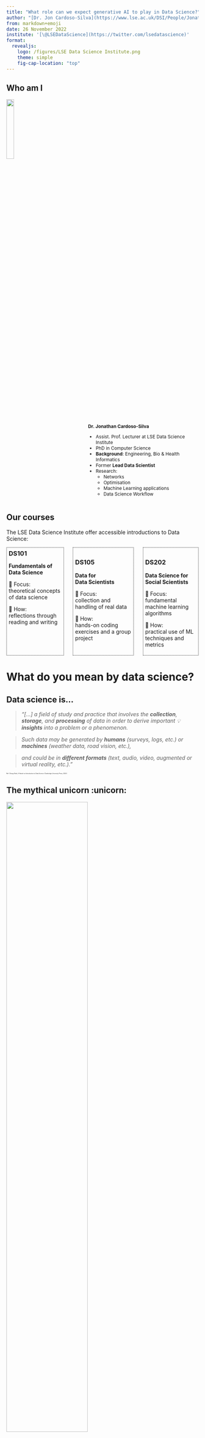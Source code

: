 ---
title: "What role can we expect generative AI to play in Data Science?"
author: "[Dr. Jon Cardoso-Silva](https://www.lse.ac.uk/DSI/People/Jonathan-Cardoso-Silva)"
from: markdown+emoji
date: 26 November 2022
institute: '[\@LSEDataScience](https://twitter.com/lsedatascience)'
format:
  revealjs: 
    logo: /figures/LSE Data Science Institute.png
    theme: simple
    fig-cap-location: "top"
---

## Who am I {.smaller}

![](figures/JonathanCardosoSilva_2022.jpg){.absolute width="20%" left="15%" top="28.5%"}

::: columns

::: {.column width="40%"}
:::

::: {.column style="width:60%;font-size:0.85em;"}
<br/>
<br/>

**Dr. Jonathan Cardoso-Silva**

- Assist. Prof. Lecturer at LSE Data Science Institute
- PhD in Computer Science
- **Background**: Engineering, Bio & Health Informatics
- Former **Lead Data Scientist**
- Research: 
    - Networks
    - Optimisation
    - Machine Learning applications
    - Data Science Workflow

:::

:::

## Our courses {.smaller}

The LSE Data Science Institute offer accessible introductions to Data Science:

::: columns
::: {.column style="width: 30%;border-style: dotted;border-width: 1px;border-color: \"#fefefe\"; margin-right:0.5%;padding:1%;"}
### DS101 {style="margin: 0em;"}
**Fundamentals of <br/> Data Science**

🎯 Focus: <br/> theoretical concepts of data science

📂 How: <br/> reflections through reading and writing
:::

::: {.column style="width: 32%;border-style: dotted;border-width: 1px;border-color: \"#fefefe\"; margin-right:0%;padding:1%;"}
### DS105 {style="margin-left: 0em;"}
**Data for <br/> Data Scientists**

🎯 Focus: <br/>collection and handling of real data

📂 How: <br/>hands-on coding exercises and a group project
:::

::: {.column style="width: 29%;border-style: dotted;border-width: 1px;border-color: \"#fefefe\"; margin-left:0.5%;padding:1%;"}
### DS202 {style="margin-left: 0em;"}
**Data Science for <br/> Social Scientists**

🎯 Focus: <br/>fundamental machine learning algorithms

📂 How: <br/>practical use of ML techniques and metrics
:::
:::


# What do you mean by data science?

## Data science is...

::: {.fragment .fade-in}
> *"\[...\] a field of study and practice that involves the **collection**, **storage**, and **processing** of data in order to derive important 💡 **insights** into a problem or a phenomenon.*
:::

::: {.fragment .fade-in}
> *Such data may be generated by **humans** (surveys, logs, etc.) or **machines** (weather data, road vision, etc.),*
:::

::: {.fragment .fade-in}
> *and could be in **different formats** (text, audio, video, augmented or virtual reality, etc.)."*
:::

::: {.footer style="font-size:0.25em;"}
Ref: _Chirag Shah, A Hands-on Introduction to Data Science (Cambridge University Press, 2020)._
:::

## The mythical unicorn :unicorn:

![](/figures/unicorn.svg){.absolute left="10%" height="65%"}

::: {.fragment .absolute left=0% top=20% style="font-size: 0.6em; color: #f2f2f2; background-color: #1F497D; max-width:7em; padding-left:0.8em; padding-right:0.5em; margin-top:0em; margin-bottom:0em;"}
knows 
**everything** 
about statistics
:::

::: {.fragment .absolute left=0% bottom=23% style="font-size: 0.6em; color: #f2f2f2; background-color: #F4112C; max-width:8em; padding-left:0.8em; padding-right:0.6em; margin-top:0em; margin-bottom:0em;"}
able to
communicate 
**insights** perfectly
:::

::: {.fragment .absolute top=20% right=30% style="font-size: 0.6em; color: #f2f2f2; background-color: #7030A0; max-width:7.7em; padding-left:0.8em; padding-right:0.8em; margin-top:0em; margin-bottom:0em;"}
**fully** understands
businesses like
no one
:::

::: {.fragment .absolute bottom=25% right=17% style="font-size: 0.6em; color: #f2f2f2; background-color: #D99838; max-width:6em; padding-left:0.8em; padding-right:0.8em; margin-top:0em; margin-bottom:0em;"}
is a **fluent**
computer
programmer
:::


::: notes
Of course, such a person does not exist!
:::

------------------------------------------------------------------------

## In reality...

::: columns

::: {.column style="width:50%; font-size:0.75em;"}
We are all jugglers 🤹

::: incremental
- Everyone brings a different skill set.
- We need multi-disciplinary teams.
- Good data scientists know **a bit** of everything.
  - Not fluent in _all_ things
  - Understands their strenghts and weaknessess
  - They know when and where to interface with others
:::

:::

::: {.column width="50%"}
![](/figures/we_need_teams.png){.absolute height="72%"}
:::

:::

::: {.footer style="font-size:0.25em;"}
_Rachel Schutt and Cathy O'Neil, Doing Data Science, First edition (O'Reilly Media, 2013)_
:::

## The Data Science Workflow
```{dot}
//| data-id: 1
//| fig-width: 10
//| 
digraph {
  pad=0.5;
  margin=0;
	fontname="Helvetica,Arial,sans-serif";
	node [fontname="Helvetica,Arial,sans-serif", fontsize="20", fontcolor="#8431A6", shape=plaintext, margin=0.2]
	edge [fontname="Helvetica,Arial,sans-serif", penwidth=4, color="#8431A6";]
	
	rankdir=TB;
	
	
	start       [shape=box, margin=0.2, fontcolor="#8431A6", style=filled, color="#f2eaf6", label="Start"];
	gather      [label="Gather\ldata  ", imagepos="tc"];
	store       [label="Store it         \lsomewhere"];
	clean       [label="Clean &        \lpre-process"];
	build       [label="Build a \ldataset"];
	eda         [label="Exploratory    \ldata analysis"];
    ml          [label="Machine\llearning"];
	insight     [label="Obtain   \linsights"];
	communicate [label="Communicate\lresults         "];
	end         [shape=box, margin=0.1, fontcolor="#8431A6", color="#f2eaf6", style=filled, label="End"];
	
	subgraph cluster_80_percent {
	  color=blue;
		gather -> store  [label="      "];
	  store  -> clean  [label="      "];
	  clean  -> build  [label="      "];
	}

  build -> eda;

  subgraph cluster_20_percent{
    color=blue;
	  eda     -> ml           [label="      "];
      ml      -> insight      [label="      "];
	  insight -> communicate  [label="      "];
  }
    
  {rank = same; gather; store; clean; build;}
  {rank = same; eda; ml; insight; communicate;}
  
  start -> gather;
  communicate -> end;
}
```

## The Data Science Workflow
```{dot}
//| data-id: 1
//| fig-width: 10

digraph {
  pad=0.5;
  margin=0;
	fontname="Helvetica,Arial,sans-serif";
	node [fontname="Helvetica,Arial,sans-serif", fontsize="20", margin=0.2]
	edge [fontname="Helvetica,Arial,sans-serif", penwidth=4, color="#8431A6";]
	
	rankdir=TB;
	
  node [shape=box, margin=0.2, fontcolor="#8431A6", style=filled, color="#f2eaf6"];
  	
  start       [label="Start"];
  end         [margin=0.1, label="End"];
  
  node [fontcolor="#fcfcfc", style=filled, color="#8431A6"];
	gather      [label="Gather\ldata  ", imagepos="tc"];
	store       [label="Store it         \lsomewhere"];
	clean       [label="Clean &        \lpre-process"];
	build       [label="Build a \ldataset"];
	eda         [label="Exploratory    \ldata analysis"];

  node [fontcolor="#dac1e4", style=filled, color="#f2eaf6"];
  ml          [label="Machine\llearning"];
	insight     [label="Obtain   \linsights"];
	communicate [label="Communicate\lresults         "];

	start -> gather;
	subgraph cluster_80_percent {
	  color=blue;
		gather -> store  [label="      "];
	  store  -> clean  [label="      "];
	  clean  -> build  [label="      "];
	}

  build -> eda;

  edge [color="#f2eaf6"];
  subgraph cluster_20_percent{
    color=blue;
	  eda     -> ml           [label="      "];
    ml      -> insight      [label="      "];
	  insight -> communicate  [label="      "];
  }
    
  {rank = same; gather; store; clean; build;}
  {rank = same; eda; ml; insight; communicate;}

  communicate -> end;
}
```

It is often said that **80%** of the time and effort spent on a data science project goes to the tasks highlighted above.

## The Data Science Workflow {auto-animate=true auto-animate-easing="ease-in-out"}
```{dot}
//| data-id: 1
//| fig-width: 10

digraph {
  pad=0.5;
  margin=0;
	fontname="Helvetica,Arial,sans-serif";
	node [fontname="Helvetica,Arial,sans-serif", fontsize="20", margin=0.2]
	edge [fontname="Helvetica,Arial,sans-serif", penwidth=4, color="#f2eaf6"]
	
	rankdir=TB;
	
  node [shape=box, margin=0.2, fontcolor="#8431A6", style=filled, color="#f2eaf6"];
  	
	start       [label="Start"];
  end         [margin=0.1, label="End"];
  
  node [fontcolor="#dac1e4", style=filled, color="#f2eaf6"];
	gather      [label="Gather\ldata  ", imagepos="tc"];
	store       [label="Store it         \lsomewhere"];
	clean       [label="Clean &        \lpre-process"];
	build       [label="Build a \ldataset"];
	eda         [label="Exploratory    \ldata analysis",  margin=0.3];
    ml          [label="Machine\llearning", fontcolor="#fcfcfc", style=filled, color="#8431A6", margin=0.3];
	insight     [label="Obtain   \linsights"];
	communicate [label="Communicate\lresults         "];

	start -> gather;
	subgraph cluster_80_percent {
	  color=blue;
		gather -> store  [label="      "];
	  store  -> clean  [label="      "];
	  clean  -> build  [label="      "];
	}

  build -> eda;

  subgraph cluster_20_percent{
    color=blue;
	  eda     -> ml           [label="      "];
    ml      -> insight      [label="      "];
	  insight -> communicate  [label="      "];
  }
    
  {rank = same; gather; store; clean; build;}
  {rank = same; eda; ml; insight; communicate;}

  communicate -> end;
}
```

## What do you think of this image? {background-color="#010101"}

![](figures/jason-allen-theatre-dopera-spatial.webp)


::: {.footer style="color: #d5d5d5"}
"Théâtre D’opéra Spatial," by Jason Allen. Colorado State Fair.
:::

::: {.notes}
- This image won the digital art category of the Colorado State Fair's annual art competition
- I promise this is about Data Science!
:::

---

### This image was created by an algorithm!

::: {.fragment fragment-index=1 .fade-in-then-semi-out}
<!-- - This image won the digital art category of the Colorado State Fair's annual art competition -->
- Instead of a 🖌️ brush (physical or digital), the author typed a _**few words**_ into an algorithm
:::

::: {.fragment fragment-index=2 .fade-in-then-semi-out}
- It took him ⌛ 80 hours to find the "right words" to express his idea
:::

::: {.fragment fragment-index=3 .fade-in-then-out}
![](figures/jason-allen-nyt-piece.png){.absolute width=50% bottom=0% right=0%}
:::

::: {.incremental fragment-index=4}
- Jason Allen used an **generative Artificial Intelligence (AI)** algorithm called Midjourney 
    - ⏭️ Let's look at a few other examples
:::

# (Unsolved) questions about the generative AI revolution

## Who owns the rights to the images?

::: columns

::: {.column width=40%}
<br/>
<p style="font-size:0.7em; text-align:right;margin-right:4%;margin-left:20%">_"a horde of octopuses protesting during the French revolution, photojournalism"_</p>

:::

::: {.column width=60%}
![](figures/DALLE_french_revolution.png)

:::

:::

## What biases these tools propagate?


::: columns

::: {.column width=60%}
![](figures/DALLE_octopus_alien_jar_happiness.png)

:::

::: {.column width=40%}
<br/>
<br/>
<p style="font-size:0.6em; text-align:right;margin-right:4%;margin-left:20%">_"a futuristic octopus-like alien holding a jar that contains the source of true happiness"_</p>
:::


:::

## Are these tools _safe_?


::: columns

::: {.column width=40%}
<br/>
<br/>
<br/>
<p style="font-size:0.6em; text-align:right;margin-right:4%;margin-left:20%">_"a futuristic octopus-like alien holding a jar that contains the source of true happiness"_</p>

:::

::: {.column width=60%}
![](figures/DALLE_octopus_alien_jar_angry.png)


:::

:::


## {background-color="#010101"}

![](figures/jason-allen-theatre-dopera-spatial.webp)


